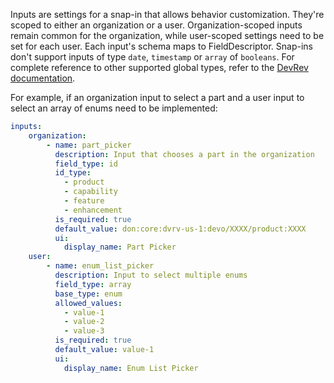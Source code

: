 Inputs are settings for a snap-in that allows behavior customization. They're
scoped to either an organization or a user. Organization-scoped inputs remain
common for the organization, while user-scoped settings need to be set for each
user. Each input's schema maps to FieldDescriptor. Snap-ins don't support inputs
of type `date`, `timestamp` or `array` of `booleans`. For complete reference to
other supported global types, refer to the
[DevRev documentation](https://devrev.ai/docs/apis/beta-api-spec#/schemas/schema-field-descriptor).


For example, if an organization input to select a part and a user input to select an array of enums need to be implemented:

```yaml
inputs:
    organization:
        - name: part_picker
          description: Input that chooses a part in the organization
          field_type: id
          id_type:
            - product
            - capability
            - feature
            - enhancement
          is_required: true
          default_value: don:core:dvrv-us-1:devo/XXXX/product:XXXX
          ui:
            display_name: Part Picker
    user:
        - name: enum_list_picker
          description: Input to select multiple enums
          field_type: array
          base_type: enum
          allowed_values:
            - value-1
            - value-2
            - value-3
          is_required: true
          default_value: value-1
          ui:
            display_name: Enum List Picker
```